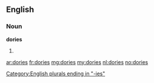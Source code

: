 ==English==

===Noun===
'''dories'''

# {{plural of|dory}}

[[Category:English plurals ending in "-ies"]]

[[ar:dories]]
[[fr:dories]]
[[mg:dories]]
[[my:dories]]
[[nl:dories]]
[[no:dories]]